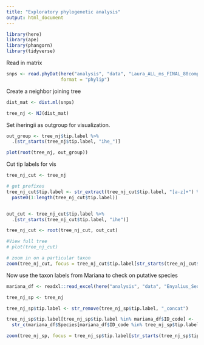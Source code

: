 ```yaml
---
title: "Exploratory phylogenetic analysis"
output: html_document
---
```



```r
library(here)
library(ape)
library(phangorn)
library(tidyverse)
```

Read in matrix

```r
snps <- read.phyDat(here("analysis", "data", "Laura_ALL_ms_FINAL_80complete.snps.phy"),
                    format = "phylip")
```


Create a neighbor joining tree

```r
dist_mat <- dist.ml(snps)

tree_nj <- NJ(dist_mat)
```

Set iheringii as outgroup for visualization.  

```r
out_group <- tree_nj$tip.label %>% 
  .[str_starts(tree_nj$tip.label, "ihe_")]

plot(root(tree_nj, out_group))
```


Cut tip labels for vis  

```r
tree_nj_cut <- tree_nj

# get prefixes
tree_nj_cut$tip.label <- str_extract(tree_nj_cut$tip.label, "[a-z]+") %>% 
  paste0(1:length(tree_nj_cut$tip.label))


out_cut <- tree_nj_cut$tip.label %>% 
  .[str_starts(tree_nj_cut$tip.label, "ihe")]

tree_nj_cut <- root(tree_nj_cut, out_cut)

#View full tree
# plot(tree_nj_cut)

# zoom in on a particular taxon
zoom(tree_nj_cut, focus = tree_nj_cut$tip.label[str_starts(tree_nj_cut$tip.label, "per")])

```

Now use the taxon labels from Mariana to check on putative species  

```r
mariana_df <- readxl::read_excel(here("analysis", "data", "Enyalius_Seq_FINAL.xlsx"))

tree_nj_sp <- tree_nj

tree_nj_sp$tip.label <- str_remove(tree_nj_sp$tip.label, "_concat")

tree_nj_sp$tip.label[tree_nj_sp$tip.label %in% mariana_df$ID_code] <- 
  str_c(mariana_df$Species[mariana_df$ID_code %in% tree_nj_sp$tip.label], "_", mariana_df$ID_code[mariana_df$ID_code %in% tree_nj_sp$tip.label])

zoom(tree_nj_sp, focus = tree_nj_sp$tip.label[str_starts(tree_nj_sp$tip.label, "per")])
```





